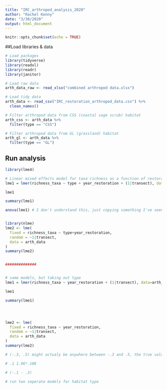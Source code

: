 ```yaml
---
title: "IRC_arthropod_analysis_2020"
author: "Rachel Kenny"
date: "3/30/2020"
output: html_document
---
```


```r
knitr::opts_chunk$set(echo = TRUE)
```

##Load libraries & data
```r

# Load packages
library(tidyverse)
library(readxl)
library(readr)
library(janitor)

# Load raw data
arth_data_raw <- read_xlsx("combined arthropod data.xlsx")

# Load tidy data
arth_data <- read_csv("IRC_restoration_arthropod_data.csv") %>% 
  clean_names()

# Filter arthropod data from CSS (coastal sage scrub) habitat
arth_css <- arth_data %>% 
  filter(type == "CSS")

# Filter arthropod data from GL (grassland) habitat
arth_gl <- arth_data %>% 
  filter(type == "GL")

```


## Run analysis
```r

library(lme4)

# Linear mixed effects model for taxa richness as a function of restoration year, with transect as a random effect and habitat type as a fixed effect
lme1 = lmer(richness_taxa ~ type + year_restoration + (1|transect), data=arth_data)

lme1

summary(lme1) 

anova(lme1) # I don't understand this, just copying something I've seen repeated but yet not sure why you would do this 


library(nlme)
lme2 <- lme(
  fixed = richness_taxa ~ type+year_restoration,
  random = ~1|transect,
  data = arth_data
)
summary(lme2)


##############


# same models, but taking out type
lme1 = lmer(richness_taxa ~ year_restoration + (1|transect), data=arth_data)

lme1

summary(lme1) 




lme2 <- lme(
  fixed = richness_taxa ~ year_restoration,
  random = ~1|transect,
  data = arth_data
)
summary(lme2)


```


```r

# (-.3, .5) might actualy be anywhere between -.3 and .5, the true value may lie between -.3 and .5

# .1 1.96*.108

# (-.1 - .3)

# run two seperate models for habitat type



```








